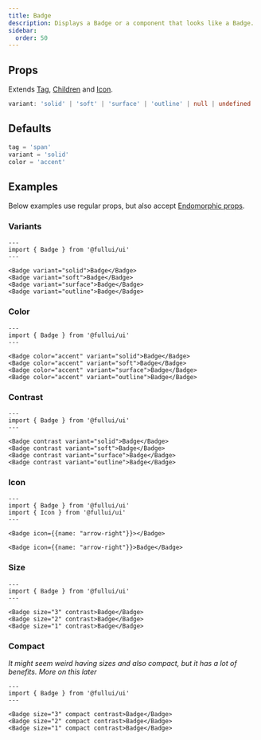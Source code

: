 ```yaml
---
title: Badge
description: Displays a Badge or a component that looks like a Badge.
sidebar:
  order: 50
---
```


## Props
Extends [Tag](/components/tag), [Children](/components/children) and [Icon](/components/icon).
```ts
variant: 'solid' | 'soft' | 'surface' | 'outline' | null | undefined
```

## Defaults
```ts
tag = 'span'
variant = 'solid'
color = 'accent'
```

## Examples
Below examples use regular props, but also accept [Endomorphic props](/guides/macromorphic).

### Variants
```astro live
---
import { Badge } from '@fullui/ui'
---

<Badge variant="solid">Badge</Badge>
<Badge variant="soft">Badge</Badge>
<Badge variant="surface">Badge</Badge>
<Badge variant="outline">Badge</Badge>
```

### Color
```astro live
---
import { Badge } from '@fullui/ui'
---

<Badge color="accent" variant="solid">Badge</Badge>
<Badge color="accent" variant="soft">Badge</Badge>
<Badge color="accent" variant="surface">Badge</Badge>
<Badge color="accent" variant="outline">Badge</Badge>
```

### Contrast
```astro live
---
import { Badge } from '@fullui/ui'
---

<Badge contrast variant="solid">Badge</Badge>
<Badge contrast variant="soft">Badge</Badge>
<Badge contrast variant="surface">Badge</Badge>
<Badge contrast variant="outline">Badge</Badge>
```

### Icon
```astro live
---
import { Badge } from '@fullui/ui'
import { Icon } from '@fullui/ui'
---

<Badge icon={{name: "arrow-right"}}></Badge>

<Badge icon={{name: "arrow-right"}}>Badge</Badge>
```

### Size
```astro live
---
import { Badge } from '@fullui/ui'
---

<Badge size="3" contrast>Badge</Badge>
<Badge size="2" contrast>Badge</Badge>
<Badge size="1" contrast>Badge</Badge>
```

### Compact
*It might seem weird having sizes and also compact, but it has a lot of benefits. More on this later*
```astro live
---
import { Badge } from '@fullui/ui'
---

<Badge size="3" compact contrast>Badge</Badge>
<Badge size="2" compact contrast>Badge</Badge>
<Badge size="1" compact contrast>Badge</Badge>
```
